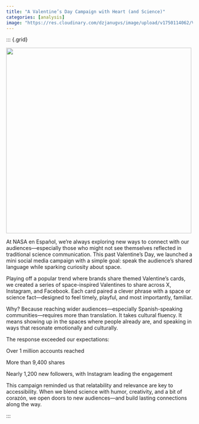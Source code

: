 ```yaml
---
title: "A Valentine’s Day Campaign with Heart (and Science)"
categories: [analysis]
image: "https://res.cloudinary.com/dzjanugvs/image/upload/v1750114062/Valentin_eceqzr.png"
---
```



::: {.grid}



::: {.g-col-6}

![](https://res.cloudinary.com/dzjanugvs/image/upload/v1750114062/Valentin_eceqzr.png){width=500}


:::

::: {.g-col-6}

At NASA en Español, we’re always exploring new ways to connect with our audiences—especially those who might not see themselves reflected in traditional science communication. This past Valentine’s Day, we launched a mini social media campaign with a simple goal: speak the audience’s shared language while sparking curiosity about space.

Playing off a popular trend where brands share themed Valentine’s cards, we created a series of space-inspired Valentines to share across X, Instagram, and Facebook. Each card paired a clever phrase with a space or science fact—designed to feel timely, playful, and most importantly, familiar.

Why? Because reaching wider audiences—especially Spanish-speaking communities—requires more than translation. It takes cultural fluency. It means showing up in the spaces where people already are, and speaking in ways that resonate emotionally and culturally.

The response exceeded our expectations:

Over 1 million accounts reached

More than 9,400 shares

Nearly 1,200 new followers, with Instagram leading the engagement

This campaign reminded us that relatability and relevance are key to accessibility. When we blend science with humor, creativity, and a bit of corazón, we open doors to new audiences—and build lasting connections along the way.

:::

::: <!-- end columns -->




